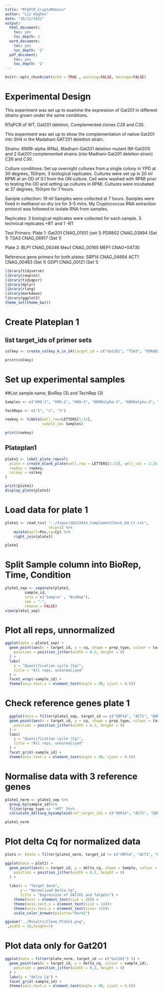 ```yaml
---
title: "RTqPCR_CryptoMobius"
author: "Liz Hughes"
date: "16/12/2022"
output:
  html_document:
    toc: yes
    toc_depth: 2
  word_document:
    toc: yes
    toc_depth: '2'
  pdf_document:
    toc: yes
    toc_depth: '2'
---
```


```r
knitr::opts_chunk$set(echo = TRUE , warning=FALSE, message=FALSE)
```

# Experimental Design

This experiment was set up to examine the expression of Gat201 in different strains grown under the same conditions.

RTqPCR of WT, Gat201 deletion, Complemented clones C26 and C30. 

This experiment was set up to show the complementation of native Gat201 into SH4 in the Madahani GAT201 deleition strain.

Strains: 
KN99-alpha (KNa), Madhani-Gat201 deletion mutant (M-Gat201) and 2 Gat201 complemented strains (into Madhani-Gat201 deletion strain) C26 and C30.

Culture conditions:
Set up overnight cultures from a single colony in YPD at 30 degrees, 150rpm, 3 biological replicates.
Cultures were set up in 20 ml RPMI at an OD of 0.1 from the ON culture. Cell were washed with RPMI prior to testing the OD and setting up cultures in RPMI. Cultures were incubated at 37 degrees, 150rpm for 7 hours.

Sample collection: 
19 ml Samples were collected at 7 hours. Samples were fixed in methanol on dry ice for 3-5 mins. My Cryptococcus RNA extraction protocol was followed to isolate RNA from samples.

Replicates:
3 biological replicates were collected for each sample.
3 technical replicates +RT and 1 -RT

Test Primers:
Plate 1:
Gat201 CNAG_01551 (set 1)
PDR802 CNAG_03894 (Set 1)
TSA3 CNAG_06917 (Set 1)

Plate 2: 
BLP1  CNAG_06346
Meu1  CNAG_00165
MEP1  CNAG+04735


Reference gene primers for both plates: 
SRP14  CNAG_04994 
ACT1  CNAG_00483 (Set 1) 
GDP1  CNAG_00121 (Set 1)



```r

library(tidyverse)
library(cowplot)
library(tidyqpcr)
library(dplyr)
library(rlang)
library(markdown)
library(ggplot2)
theme_set(theme_bw())
```

# Create Plateplan 1
## list target_ids of primer sets

```r

colkey <- create_colkey_6_in_24(target_id = c("Gat201", "TSA3", "PDR802", "SRP14", "ACT1", "GDP1"))

print(colkey)
```

# Set up experimental samples
##List sample name, BioRep (3) and TechRep (3)
```r
Samples <- c("H99-1", "H99-2", "H99-3", "KN99alpha-1", "KN99alpha-2", "KN99alpha-3", "deltaGat201-1", "deltaGat201-2", "deltaGat201-3", "C26-1", "C26-2", "C26-3", "C30-1", "C30-2", "C30-3")

TechReps <- c("1", "2", "3")

rowkey <- tibble(well_row=LETTERS[1:15], 
                 sample_id= Samples)

print(rowkey)
```


## Plateplan1
```r

plate1 <- label_plate_rowcol(
  plate = create_blank_plate(well_row = LETTERS[1:15], well_col = 1:24),
  rowkey = rowkey,
  colkey = colkey
)

print(plate1)
display_plate(plate1)

```




# Load data for plate 1

```r

plate1 <- read_tsv( "../Input/20221014_ComplementCheck_EH_Ct.txt",  
                    skip=1) %>%
    mutate(well=Pos,cq=Cp) %>%
    right_join(plate1)

plate1
```


# Split Sample column into BioRep, Time, Condition

```r

plate1_sep <- separate(plate1, 
         sample_id, 
         into = c("Sample" , "BioRep"), 
         sep = "-", 
         remove = FALSE)
view(plate1_sep)
```


# Plot all reps, unnormalized


```r

ggplot(data = plate1_sep) +
  geom_point(aes(x = target_id, y = cq, shape = prep_type, colour = target_id),
    position = position_jitter(width = 0.2, height = 0)
  ) +
  labs(
    y = "Quantification cycle (Cq)",
    title = "All reps, unnormalized"
  ) +
  facet_wrap(~sample_id) + 
  theme(axis.text.x = element_text(angle = 90, vjust = 0.5))

```

# Check reference genes plate 1


```r

  ggplot(data = filter(plate1_sep, target_id == c("SRP14", "ACT1", "GDP1") )) +
  geom_point(aes(x = target_id, y = cq, shape = prep_type, colour = target_id),
    position = position_jitter(width = 0.2, height = 0)
  ) +
  labs(
    y = "Quantification cycle (Cq)",
    title = "All reps, unnormalized"
  ) +
  facet_grid(~sample_id) + 
  theme(axis.text.x = element_text(angle = 90, vjust = 0.5))
```

# Normalise data with 3 reference genes


```r

plate1_norm <- plate1_sep %>%
  group_by(sample_id)%>%
  filter(prep_type == "+RT" )%>%
  calculate_deltacq_bysampleid(ref_target_ids = c("SRP14", "ACT1", "GDP1"))

plate1_norm

```

# Plot delta Cq for normalized data

```r

plot1 <- (data = filter(plate1_norm, target_id != c("SRP14", "ACT1", "GDP1"), Sample != c("H99" )))
```



```r

ggplot(data = plot1) +
  geom_point(aes(x = target_id, y = delta_cq, shape = Sample, colour = BioRep ),
    position = position_jitter(width = 0.2, height = 0)
  ) +
  
  labs(x = "Target Gene", 
       y = "Normalised Delta Cq",
       title = "Expression of GAT201 and Targets") +
    theme(text = element_text(size = 20)) +
    theme(axis.text.x = element_text(size = 14))+
    theme(axis.text.y = element_text(size= 14))+
    scale_color_brewer(palette="Dark2")


```


```r

ggsave("../Results/Clone_Plate1.png", 
 ,width = 10,height=7)
```


# Plot data only for Gat201

```r

ggplot(data = filter(plate_norm, target_id == c("Gat201") )) +
  geom_point(aes(x = target_id, y = delta_cq, colour = sample_id),
    position = position_jitter(width = 0.2, height = 0)
  ) +
  labs(y = "delta Cq") +
  facet_grid(~sample_id) + 
  theme(axis.text.x = element_text(angle = 90, vjust = 0.5))


```


